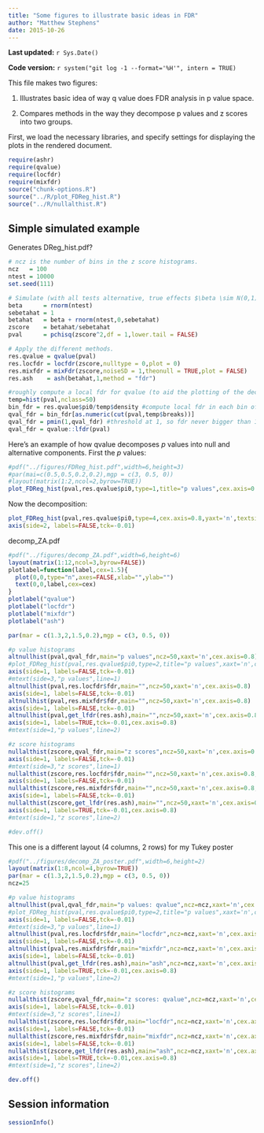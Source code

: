 ```yaml
---
title: "Some figures to illustrate basic ideas in FDR"
author: "Matthew Stephens"
date: 2015-10-26
---
```


**Last updated:** `r Sys.Date()`

**Code version:** `r system("git log -1 --format='%H'", intern = TRUE)`

This file makes two figures:

1. Illustrates basic idea of way q value does FDR analysis in p value space.

2. Compares methods in the way they decompose p values and z scores into
two groups.

First, we load the necessary libraries, and specify settings for
displaying the plots in the rendered document.

```r
require(ashr)
require(qvalue)
require(locfdr)
require(mixfdr)
source("chunk-options.R")
source("../R/plot_FDReg_hist.R")
source("../R/nullalthist.R")
```

## Simple simulated example

Generates DReg_hist.pdf?

```r

# ncz is the number of bins in the z score histograms.
ncz   = 100
ntest = 10000
set.seed(111)

# Simulate (with all tests alternative, true effects $\beta \sim N(0,1)$).
beta      = rnorm(ntest)
sebetahat = 1
betahat   = beta + rnorm(ntest,0,sebetahat)
zscore    = betahat/sebetahat
pval      = pchisq(zscore^2,df = 1,lower.tail = FALSE)

# Apply the different methods.
res.qvalue = qvalue(pval)
res.locfdr = locfdr(zscore,nulltype = 0,plot = 0)
res.mixfdr = mixFdr(zscore,noiseSD = 1,theonull = TRUE,plot = FALSE)
res.ash    = ash(betahat,1,method = "fdr")

#roughly compute a local fdr for qvalue (to aid the plotting of the decomposition in zscore space)
temp=hist(pval,nclass=50)
bin_fdr = res.qvalue$pi0/temp$density #compute local fdr in each bin of histogram
qval_fdr = bin_fdr[as.numeric(cut(pval,temp$breaks))]
qval_fdr = pmin(1,qval_fdr) #threshold at 1, so fdr never bigger than 1
qval_fdr = qvalue::lfdr(pval)
```

Here's an example of how qvalue decomposes $p$ values into null and alternative components. First the $p$ values:
```r
#pdf("../figures/FDReg_hist.pdf",width=6,height=3)
#par(mai=c(0.5,0.5,0.2,0.2),mgp = c(3, 0.5, 0))
#layout(matrix(1:2,ncol=2,byrow=TRUE))
plot_FDReg_hist(pval,res.qvalue$pi0,type=1,title="p values",cex.axis=0.8,cex.main=0.8)

```

Now the decomposition:
```r
plot_FDReg_hist(pval,res.qvalue$pi0,type=4,cex.axis=0.8,yaxt='n',textsize=0.9,cex.main=0.8,title="Decomposition into null/alternative")
axis(side=2, labels=FALSE,tck=-0.01)
```

############################## decomp_ZA.pdf #############################################
```r
#pdf("../figures/decomp_ZA.pdf",width=6,height=6)
layout(matrix(1:12,ncol=3,byrow=FALSE))
plotlabel=function(label,cex=1.5){
  plot(0,0,type="n",axes=FALSE,xlab="",ylab="")
  text(0,0,label,cex=cex)
}
plotlabel("qvalue")
plotlabel("locfdr")
plotlabel("mixfdr")
plotlabel("ash")

par(mar = c(1.3,2,1.5,0.2),mgp = c(3, 0.5, 0))

#p value histograms
altnullhist(pval,qval_fdr,main="p values",ncz=50,xaxt='n',cex.axis=0.8)
#plot_FDReg_hist(pval,res.qvalue$pi0,type=2,title="p values",xaxt='n',cex.axis=0.8)
axis(side=1, labels=FALSE,tck=-0.01)
#mtext(side=3,"p values",line=1)
altnullhist(pval,res.locfdr$fdr,main="",ncz=50,xaxt='n',cex.axis=0.8)
axis(side=1, labels=FALSE,tck=-0.01)
altnullhist(pval,res.mixfdr$fdr,main="",ncz=50,xaxt='n',cex.axis=0.8)
axis(side=1, labels=FALSE,tck=-0.01)
altnullhist(pval,get_lfdr(res.ash),main="",ncz=50,xaxt='n',cex.axis=0.8)
axis(side=1, labels=TRUE,tck=-0.01,cex.axis=0.8)
#mtext(side=1,"p values",line=2)

#z score histograms
nullalthist(zscore,qval_fdr,main="z scores",ncz=50,xaxt='n',cex.axis=0.8,ylim=c(0,0.3),xlim=c(-6,6))
axis(side=1, labels=FALSE,tck=-0.01)
#mtext(side=3,"z scores",line=1)
nullalthist(zscore,res.locfdr$fdr,main="",ncz=50,xaxt='n',cex.axis=0.8,ylim=c(0,0.3),xlim=c(-6,6))
axis(side=1, labels=FALSE,tck=-0.01)
nullalthist(zscore,res.mixfdr$fdr,main="",ncz=50,xaxt='n',cex.axis=0.8,ylim=c(0,0.3),xlim=c(-6,6))
axis(side=1, labels=FALSE,tck=-0.01)
nullalthist(zscore,get_lfdr(res.ash),main="",ncz=50,xaxt='n',cex.axis=0.8,ylim=c(0,0.3),xlim=c(-6,6))
axis(side=1, labels=TRUE,tck=-0.01,cex.axis=0.8)
#mtext(side=1,"z scores",line=2)

#dev.off()

```

This one is a different layout (4 columns, 2 rows) for my Tukey poster

```r
#pdf("../figures/decomp_ZA_poster.pdf",width=6,height=2)
layout(matrix(1:8,ncol=4,byrow=TRUE))
par(mar = c(1.3,2,1.5,0.2),mgp = c(3, 0.5, 0))
ncz=25

#p value histograms
altnullhist(pval,qval_fdr,main="p values: qvalue",ncz=ncz,xaxt='n',cex.axis=0.8)
#plot_FDReg_hist(pval,res.qvalue$pi0,type=2,title="p values",xaxt='n',cex.axis=0.8)
axis(side=1, labels=FALSE,tck=-0.01)
#mtext(side=3,"p values",line=1)
altnullhist(pval,res.locfdr$fdr,main="locfdr",ncz=ncz,xaxt='n',cex.axis=0.8)
axis(side=1, labels=FALSE,tck=-0.01)
altnullhist(pval,res.mixfdr$fdr,main="mixfdr",ncz=ncz,xaxt='n',cex.axis=0.8)
axis(side=1, labels=FALSE,tck=-0.01)
altnullhist(pval,get_lfdr(res.ash),main="ash",ncz=ncz,xaxt='n',cex.axis=0.8)
axis(side=1, labels=TRUE,tck=-0.01,cex.axis=0.8)
#mtext(side=1,"p values",line=2)

#z score histograms
nullalthist(zscore,qval_fdr,main="z scores: qvalue",ncz=ncz,xaxt='n',cex.axis=0.8,ylim=c(0,0.3),xlim=c(-6,6))
axis(side=1, labels=FALSE,tck=-0.01)
#mtext(side=3,"z scores",line=1)
nullalthist(zscore,res.locfdr$fdr,main="locfdr",ncz=ncz,xaxt='n',cex.axis=0.8,ylim=c(0,0.3),xlim=c(-6,6))
axis(side=1, labels=FALSE,tck=-0.01)
nullalthist(zscore,res.mixfdr$fdr,main="mixfdr",ncz=ncz,xaxt='n',cex.axis=0.8,ylim=c(0,0.3),xlim=c(-6,6))
axis(side=1, labels=FALSE,tck=-0.01)
nullalthist(zscore,get_lfdr(res.ash),main="ash",ncz=ncz,xaxt='n',cex.axis=0.8,ylim=c(0,0.3),xlim=c(-6,6))
axis(side=1, labels=TRUE,tck=-0.01,cex.axis=0.8)
#mtext(side=1,"z scores",line=2)

dev.off()
```


## Session information

```r
sessionInfo()
```

